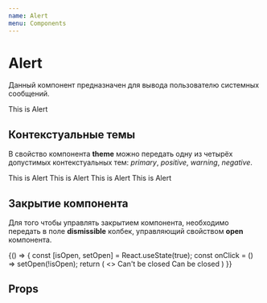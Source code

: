 ```yaml
---
name: Alert
menu: Components
---
```



# Alert

Данный компонент предназначен для вывода пользователю системных сообщений.

<Playground>
  <Alert open>This is Alert</Alert>
</Playground>

## Контекстуальные темы

В свойство компонента **theme** можно передать одну из четырёх допустимых контекстуальных тем: *primary*, *positive*, *warning*, *negative*.

<Playground>
  <Alert open theme="primary">
    This is Alert
  </Alert>
  <Alert open theme="positive">
    This is Alert
  </Alert>
  <Alert open theme="warning">
    This is Alert
  </Alert>
  <Alert open theme="negative">
    This is Alert
  </Alert>
</Playground>

## Закрытие компонента

Для того чтобы управлять закрытием компонента, необходимо передать в поле **dismissible** колбек, управляющий свойством **open** компонента.

<Playground>
  {() => {
    const [isOpen, setOpen] = React.useState(true);
    const onClick = () => setOpen(!isOpen);
    return (
      <>
      <Alert open theme="primary">
        Can't be closed
      </Alert>
      <Alert open={isOpen} theme="negative" dismissible={onClick}>
        Can be closed
      </Alert>
    </>
    )
  }}
</Playground>

## Props

<Props of={Alert} />
